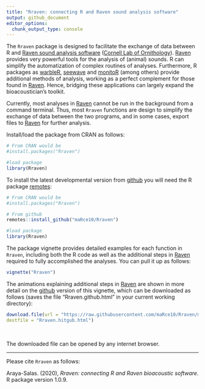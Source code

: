 ```yaml
---
title: "Rraven: connecting R and Raven sound analysis software"
output: github_document
editor_options: 
  chunk_output_type: console
---
```


<!-- README.md is generated from README.Rmd. Please edit that file -->

The `Rraven` package is designed to facilitate the exchange of data between R and  [Raven sound analysis software](https://ravensoundsoftware.com) ([Cornell Lab of Ornithology](https://www.birds.cornell.edu/home)). [Raven](https://ravensoundsoftware.com) provides very  powerful tools for the analysis of (animal) sounds. R can simplify the automatization of complex routines of analyses. Furthermore, R packages as [warbleR](https://cran.r-project.org/package=warbleR), [seewave](https://cran.r-project.org/package=seewave) and [monitoR](https://cran.r-project.org/package=monitoR) (among others) provide additional methods of analysis, working as a perfect complement for those found in [Raven](https://ravensoundsoftware.com). Hence, bridging these applications can largely expand the bioacoustician's toolkit.

Currently, most analyses in [Raven](https://ravensoundsoftware.com) cannot be run in the background from a command terminal. Thus, most `Rraven` functions are design to simplify the exchange of data between the two programs, and in some cases, export files to  [Raven](https://ravensoundsoftware.com) for further analysis. 

Install/load the package from CRAN as follows:

```r

# From CRAN would be
#install.packages("Rraven")

#load package
library(Rraven)

```

To install the latest developmental version from [github](https://github.com/) you will need the R package [remotes](https://cran.r-project.org/package=devtools):

```r
# From CRAN would be
#install.packages("Rraven")

# From github
remotes::install_github("maRce10/Rraven")

#load package
library(Rraven)

```

The package vignette provides detailed examples for each function in `Rraven`, including both the R code as well as the additional steps in [Raven](https://ravensoundsoftware.com) required to fully accomplished the analyses. You can pull it up as follows:

```r

vignette("Rraven")


```

The animations explaining additional steps in [Raven](https://ravensoundsoftware.com) are shown in more detail on the [github](https://github.com/maRce10/Rraven) version of this vignette, which can be downloaded as follows (saves the file "Rraven.github.html" in your current working directory):


```r

download.file(url = "https://raw.githubusercontent.com/maRce10/Rraven/master/gifs/Rraven.hitgub.html", 
destfile = "Rraven.hitgub.html")

```
 &nbsp; 
 

The downloaded file can be opened by any internet browser.

---

Please cite `Rraven` as follows:

Araya-Salas. (2020), *Rraven: connecting R and Raven bioacoustic software*. R package version 1.0.9.
